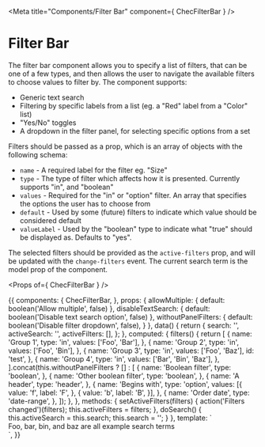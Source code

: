 
<Meta title="Components/Filter Bar" component={ ChecFilterBar } />

# Filter Bar

The filter bar component allows you to specify a list of filters, that can be one of a few types, and then allows the
user to navigate the available filters to choose values to filter by. The component supports:

- Generic text search
- Filtering by specific labels from a list (eg. a "Red" label from a "Color" list)
- "Yes/No" toggles
- A dropdown in the filter panel, for selecting specific options from a set

Filters should be passed as a prop, which is an array of objects with the following schema:

- `name` - A required label for the filter eg. "Size"
- `type` - The type of filter which affects how it is presented. Currently supports "in", and "boolean"
- `values` - Required for the "in" or "option" filter. An array that specifies the options the user has to choose from
- `default` - Used by some (future) filters to indicate which value should be considered default
- `valueLabel` - Used by the "boolean" type to indicate what "true" should be displayed as. Defaults to "yes".

The selected filters should be provided as the `active-filters` prop, and will be updated with the `change-filters`
event. The current search term is the model prop of the component.

<Props of={ ChecFilterBar } />

<Preview>
  <Story name="Default">
    {{
      components: {
        ChecFilterBar,
      },
      props: {
        allowMultiple: {
          default: boolean('Allow multiple', false)
        },
        disableTextSearch: {
          default: boolean('Disable text search option', false)
        },
        withoutPanelFilters: {
          default: boolean('Disable filter dropdown', false),
        }
      },
      data() {
        return {
          search: '',
          activeSearch: '',
          activeFilters: [],
        };
      },
      computed: {
        filters() {
          return [
            {
              name: 'Group 1',
              type: 'in',
              values: ['Foo', 'Bar'],
            },
            {
              name: 'Group 2',
              type: 'in',
              values: ['Foo', 'Bin'],
            },
            {
              name: 'Group 3',
              type: 'in',
              values: ['Foo', 'Baz'],
              id: 'test',
            },
            {
              name: 'Group 4',
              type: 'in',
              values: ['Bar', 'Bin', 'Baz'],
            },
          ].concat(this.withoutPanelFilters ? [] : [
            {
              name: 'Boolean filter',
              type: 'boolean',
            },
            {
              name: 'Other boolean filter',
              type: 'boolean',
            },
            {
              name: 'A header',
              type: 'header',
            },
            {
              name: 'Begins with',
              type: 'option',
              values: [{
                value: 'f',
                label: 'F',
              }, {
                value: 'b',
                label: 'B',
              }],
            },
            {
              name: 'Order date',
              type: 'date-range',
            },
          ]);
        },
      },
      methods: {
        setActiveFilters(filters) {
          action('Filters changed')(filters);
          this.activeFilters = filters;
        },
        doSearch() {
          this.activeSearch = this.search;
          this.search = '';
        }
      },
      template: `
        <div class="py-16 px-4 max-w-6xl mx-auto font-lato bg-gray-200">
          <ChecFilterBar
            v-model="search"
            :filters="filters"
            :active-filters="activeFilters"
            :active-search="activeSearch"
            :allow-multiple="allowMultiple"
            :disable-text-search="disableTextSearch"
            @change-filters="setActiveFilters"
            @clear-search="activeSearch = ''"
            @search="doSearch"
          />
          <div class="text-center mt-8">Foo, bar, bin, and baz are all example search terms</div>
        </div>`,
    }}
  </Story>
</Preview>
